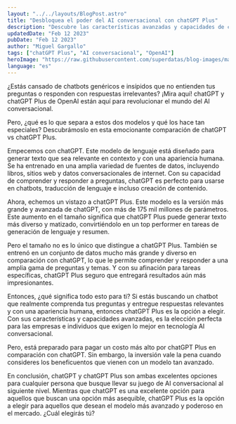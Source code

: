 ```yaml
---
layout: "../../layouts/BlogPost.astro"
title: "Desbloquea el poder del AI conversacional con chatGPT Plus"
description: "Descubre las características avanzadas y capacidades de chatGPT Plus de OpenAI y cómo puede revolucionar el mundo del AI conversacional."
updatedDate: "Feb 12 2023"
pubDate: "Feb 12 2023"
author: "Miguel Gargallo"
tags: ["chatGPT Plus", "AI conversacional", "OpenAI"]
heroImage: "https://raw.githubusercontent.com/superdatas/blog-images/main/generic/miguelgargalloblog.png"
language: "es"
--- 
```


¿Estás cansado de chatbots genéricos e insípidos que no entienden tus preguntas o responden con respuestas irrelevantes? ¡Mira aquí! chatGPT y chatGPT Plus de OpenAI están aquí para revolucionar el mundo del AI conversacional.

Pero, ¿qué es lo que separa a estos dos modelos y qué los hace tan especiales? Descubrámoslo en esta emocionante comparación de chatGPT vs chatGPT Plus.

Empecemos con chatGPT. Este modelo de lenguaje está diseñado para generar texto que sea relevante en contexto y con una apariencia humana. Se ha entrenado en una amplia variedad de fuentes de datos, incluyendo libros, sitios web y datos conversacionales de internet. Con su capacidad de comprender y responder a preguntas, chatGPT es perfecto para usarse en chatbots, traducción de lenguaje e incluso creación de contenido.

Ahora, echemos un vistazo a chatGPT Plus. Este modelo es la versión más grande y avanzada de chatGPT, con más de 175 mil millones de parámetros. Este aumento en el tamaño significa que chatGPT Plus puede generar texto más diverso y matizado, convirtiéndolo en un top performer en tareas de generación de lenguaje y resumen.

Pero el tamaño no es lo único que distingue a chatGPT Plus. También se entrenó en un conjunto de datos mucho más grande y diverso en comparación con chatGPT, lo que le permite comprender y responder a una amplia gama de preguntas y temas. Y con su afinación para tareas específicas, chatGPT Plus seguro que entregará resultados aún más impresionantes.

Entonces, ¿qué significa todo esto para ti? Si estás buscando un chatbot que realmente comprenda tus preguntas y entregue respuestas relevantes y con una apariencia humana, entonces chatGPT Plus es la opción a elegir. Con sus características y capacidades avanzadas, es la elección perfecta para las empresas e individuos que exigen lo mejor en tecnología AI conversacional.

Pero, está preparado para pagar un costo más alto por chatGPT Plus en comparación con chatGPT. Sin embargo, la inversión vale la pena cuando consideres los beneficuentos que vienen con un modelo tan avanzado.

En conclusión, chatGPT y chatGPT Plus son ambas excelentes opciones para cualquier persona que busque llevar su juego de AI conversacional al siguiente nivel. Mientras que chatGPT es una excelente opción para aquellos que buscan una opción más asequible, chatGPT Plus es la opción a elegir para aquellos que desean el modelo más avanzado y poderoso en el mercado. ¿Cuál elegirás tú?